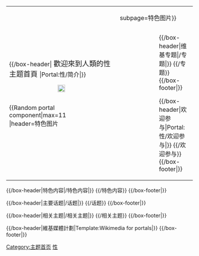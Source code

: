 {| width="100%" cellpadding="5" cellspacing="10" style="background:#F0EAD6; border-style:solid; border-width:1px; border-color:#C3B091; border-top:0px;"
|<div style="float:right; width:100%">

{{/box-header|<big> 歡迎來到人類的性主题首頁 </big>|Portal:性/简介|}}
{{Portal:性/简介}}
<!--{{/box-footer|[[人類的性|更多關於人類的性…]]}}-->
</div>
<div style="text-align:center; margin:0.75em auto 0.25em">[[File:Fairytale_key_enter-2.png|20px]]{{purge|刷新页面}}</div>

<div style="float:left; width:55%;"> <!-- This width add to the the margin below to equal 99%-->

{{Random portal component|max=25|header=特色条目|footer=更多特色条目...|subpage=特色条目}}

{{Random portal component|max=11|header=特色图片||footer=更多特色图片...|subpage=特色图片}}

</div>

<div style="float:right; width:44%;">

{{Portal:性/box-header|分类|Portal:性/分类|}}
{{Portal:性/分类}}
{{Portal:性/box-footer|}}

{{/box-header|维基专题|{{FULLPAGENAME}}/专题|}}
{{{{FULLPAGENAME}}/专题}}
{{/box-footer|}}

{{/box-header|欢迎参与|Portal:性/欢迎参与|}}
{{/欢迎参与}}
{{/box-footer|}}
</div>

<div style="float:right; width:100%">

|}
{{/box-header|特色内容|{{FULLPAGENAME}}/特色内容|}}
{{{{FULLPAGENAME}}/特色内容}}
{{/box-footer|}}

{{/box-header|主要话题|{{FULLPAGENAME}}/话题|}}
{{{{FULLPAGENAME}}/话题}}
{{/box-footer|}}

{{/box-header|相关主题|{{FULLPAGENAME}}/相关主题|}}
{{{{FULLPAGENAME}}/相关主题}}
{{/box-footer|}}

{{/box-header|維基媒體計劃|Template:Wikimedia for portals|}}
{{Wikimedia for portals}}
{{/box-footer|}}
{{Portals}}
{{browsebar}}
{{Purgepage}}

[[Category:主题首页|Category:主题首页]]
[[Category:性|]]